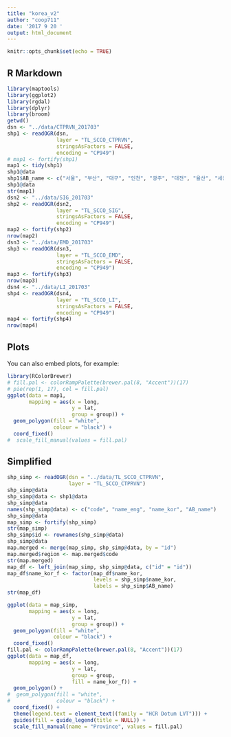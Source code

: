 ```yaml
---
title: "korea_v2"
author: "coop711"
date: '2017 9 20 '
output: html_document
---
```


```r
knitr::opts_chunk$set(echo = TRUE)
```

## R Markdown


```r
library(maptools)
library(ggplot2)
library(rgdal)
library(dplyr)
library(broom)
getwd()
dsn <- "../data/CTPRVN_201703"
shp1 <- readOGR(dsn, 
                layer = "TL_SCCO_CTPRVN",
                stringsAsFactors = FALSE,
                encoding = "CP949")
# map1 <- fortify(shp1)
map1 <- tidy(shp1)
shp1@data
shp1$AB_name <- c("서울", "부산", "대구", "인천", "광주", "대전", "율산", "세종", "경기", "강원", "충북", "충남", "전북", "전남", "경북", "경남", "제주")
shp1@data
str(map1)
dsn2 <- "../data/SIG_201703"
shp2 <- readOGR(dsn2, 
                layer = "TL_SCCO_SIG",
                stringsAsFactors = FALSE,
                encoding = "CP949")
map2 <- fortify(shp2)
nrow(map2)
dsn3 <- "../data/EMD_201703"
shp3 <- readOGR(dsn3, 
                layer = "TL_SCCO_EMD",
                stringsAsFactors = FALSE,
                encoding = "CP949")
map3 <- fortify(shp3)
nrow(map3)
dsn4 <- "../data/LI_201703"
shp4 <- readOGR(dsn4, 
                layer = "TL_SCCO_LI",
                stringsAsFactors = FALSE,
                encoding = "CP949")
map4 <- fortify(shp4)
nrow(map4)
```

## Plots

You can also embed plots, for example:

```r
library(RColorBrewer)
# fill.pal <- colorRampPalette(brewer.pal(8, "Accent"))(17)
# pie(rep(1, 17), col = fill.pal)
ggplot(data = map1, 
       mapping = aes(x = long,
                     y = lat,
                     group = group)) +
  geom_polygon(fill = "white",
               colour = "black") +
  coord_fixed() 
#  scale_fill_manual(values = fill.pal)
```

## Simplified

```r
shp_simp <- readOGR(dsn = "../data/TL_SCCO_CTPRVN", 
                    layer = "TL_SCCO_CTPRVN")
shp_simp@data
shp_simp@data <- shp1@data
shp_simp@data
names(shp_simp@data) <- c("code", "name_eng", "name_kor", "AB_name")
shp_simp@data
map_simp <- fortify(shp_simp)
str(map_simp)
shp_simp$id <- rownames(shp_simp@data)
shp_simp@data
map.merged <- merge(map_simp, shp_simp@data, by = "id")
map.merged$region <- map.merged$code
str(map.merged)
map_df <- left_join(map_simp, shp_simp@data, c("id" = "id"))
map_df$name_kor_f <- factor(map_df$name_kor, 
                            levels = shp_simp$name_kor, 
                            labels = shp_simp$AB_name)
str(map_df)
```

```r
ggplot(data = map_simp, 
       mapping = aes(x = long,
                     y = lat,
                     group = group)) +
  geom_polygon(fill = "white",
               colour = "black") +
  coord_fixed() 
fill.pal <- colorRampPalette(brewer.pal(8, "Accent"))(17)
ggplot(data = map_df, 
       mapping = aes(x = long,
                     y = lat,
                     group = group,
                     fill = name_kor_f)) +
  geom_polygon() +
#  geom_polygon(fill = "white",
#               colour = "black") +
  coord_fixed() +
  theme(legend.text = element_text((family = "HCR Dotum LVT"))) +
  guides(fill = guide_legend(title = NULL)) +
  scale_fill_manual(name = "Province", values = fill.pal)
```
